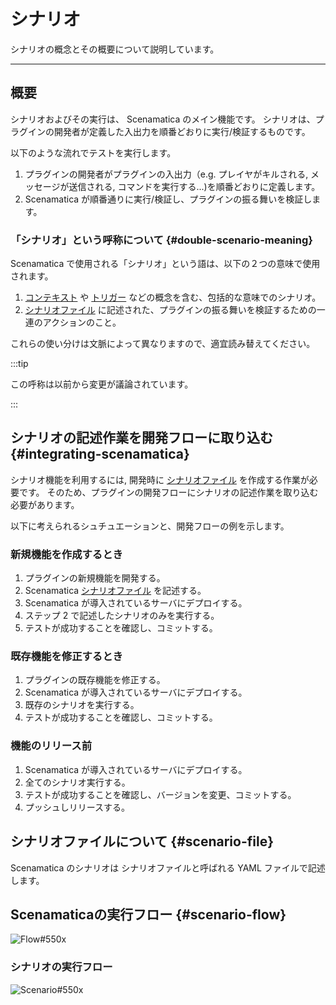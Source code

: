 
# シナリオ

シナリオの概念とその概要について説明しています。

---

## 概要

シナリオおよびその実行は、 Scenamatica のメイン機能です。
シナリオは、プラグインの開発者が定義した入出力を順番どおりに実行/検証するものです。

以下のような流れでテストを実行します。
1. プラグインの開発者がプラグインの入出力（e.g. プレイヤがキルされる, メッセージが送信される, コマンドを実行する...)を順番どおりに定義します。
2. Scenamatica が順番通りに実行/検証し、プラグインの振る舞いを検証します。

### 「シナリオ」という呼称について {#double-scenario-meaning}

Scenamatica で使用される「シナリオ」という語は、以下の２つの意味で使用されます。

1. [コンテキスト](#context) や [トリガー](#trigger) などの概念を含む、包括的な意味でのシナリオ。
2. [シナリオファイル](#scenario-file) に記述された、プラグインの振る舞いを検証するための一連のアクションのこと。

これらの使い分けは文脈によって異なりますので、適宜読み替えてください。

:::tip

この呼称は以前から変更が議論されています。

:::


## シナリオの記述作業を開発フローに取り込む {#integrating-scenamatica}

シナリオ機能を利用するには, 開発時に [シナリオファイル](#scenario-file) を作成する作業が必要です。
そのため、プラグインの開発フローにシナリオの記述作業を取り込む必要があります。

以下に考えられるシュチュエーションと、開発フローの例を示します。

### 新規機能を作成するとき

1. プラグインの新規機能を開発する。
2. Scenamatica [シナリオファイル](#scenario-file) を記述する。
3. Scenamatica が導入されているサーバにデプロイする。
4. ステップ 2 で記述したシナリオのみを実行する。
5. テストが成功することを確認し、コミットする。

### 既存機能を修正するとき

1. プラグインの既存機能を修正する。
2. Scenamatica が導入されているサーバにデプロイする。
3. 既存のシナリオを実行する。
4. テストが成功することを確認し、コミットする。

### 機能のリリース前

1. Scenamatica が導入されているサーバにデプロイする。
2. 全てのシナリオ実行する。
3. テストが成功することを確認し、バージョンを変更、コミットする。
4. プッシュしリリースする。


## シナリオファイルについて {#scenario-file}

Scenamatica のシナリオは シナリオファイルと呼ばれる YAML ファイルで記述します。

<BelowDocument docId="use/scenario/file-syntax"
               label="シナリオファイル"
               message="シナリオファイルの構文については、以下のページを参照してください。" />

## Scenamaticaの実行フロー {#scenario-flow}

![Flow#550x](images/scenamatica-flow.svg)

### シナリオの実行フロー

![Scenario#550x](images/scenario.svg)
